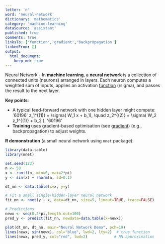 ```yaml
---
letter: 'n'
word: 'neural-network'
dictionary: 'mathematics'
category: 'machine-learning'
dataSource: 'assistant'
published: true
comments: true
linksTo: ['function','gradient','backpropagation']
linkedFrom: []
output:
  html_document:
    keep_md: true
---
```




<a id="neural-network">Neural Network</a> - In **machine learning**, a **neural network** is a collection of connected units (neurons) arranged in layers. Each neuron computes a weighted sum of inputs, applies an activation [function](#function) \(\sigma\), and passes the result to the next layer.

**Key points**:
- A typical feed-forward network with one hidden layer might compute:
  '60196'
  z_1^{(1)} = \sigma( W_1 x + b_1), \quad z_2^{(2)} = \sigma( W_2 z_1^{(1)} + b_2 ), 
  '60196'
- **Training** uses gradient-based optimisation (see [gradient](#gradient)) (e.g., backpropagation) to adjust weights.

**R demonstration** (a small neural network using `nnet` package):


``` r
library(data.table)
library(nnet)

set.seed(123)
n <- 50
x <- runif(n, min=0, max=2*pi)
y <- sin(x) + rnorm(n, sd=0.1)

dt_nn <- data.table(x=x, y=y)

# Fit a small single-hidden-layer neural network
fit_nn <- nnet(y ~ x, data=dt_nn, size=5, linout=TRUE, trace=FALSE)

# Predictions
newx <- seq(0,2*pi,length.out=100)
pred_y <- predict(fit_nn, newdata=data.table(x=newx))

plot(dt_nn, dt_nn, main="Neural Network Demo", pch=19)
lines(newx, sin(newx), col="blue", lwd=2, lty=2)  # true function
lines(newx, pred_y, col="red", lwd=2)            # NN approximation
```

<Figure src="/Users/work/Coding/derecksprojects/derecksnotes.com-playground/derecksnotes.com/client/src/app/dictionaries/mathematics/definitions/mathematics_machine-learning_n_neural-network_files/figure-html/unnamed-chunk-1-1.png">
	
</Figure>
